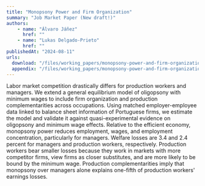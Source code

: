 ```yaml
---
title: "Monopsony Power and Firm Organization"
summary: "Job Market Paper (New draft!)"
authors: 
    - name: "Álvaro Jáñez"
      href: ""
    - name: "Lukas Delgado-Prieto"
      href: ""
publishedAt: "2024-08-11"
urls: 
  download: "/files/working_papers/monopsony-power-and-firm-organization/JMP_Firm_Org.pdf"
  appendix: "/files/working_papers/monopsony-power-and-firm-organization/JMP_Firm_Org_app.pdf"
---
```

Labor market competition drastically differs for production workers and managers. We extend a general equilibrium model of oligopsony with minimum wages to include firm organization and production complementarities across occupations. Using matched employer-employee data linked to balance sheet information of Portuguese firms, we estimate the model and validate it against quasi-experimental evidence on oligopsony and minimum wage effects. Relative to the efficient economy, monopsony power reduces employment, wages, and employment concentration, particularly for managers. Welfare losses are 3.4 and 2.4 percent for managers and production workers, respectively. Production workers bear smaller losses because they work in markets with more competitor firms, view firms as closer substitutes, and are more likely to be bound by the minimum wage. Production complementarities imply that monopsony over managers alone explains one-fifth of production workers' earnings losses.
